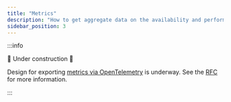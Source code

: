 ```yaml
---
title: "Metrics"
description: "How to get aggregate data on the availability and performance of a lattice"
sidebar_position: 3
---
```


:::info

🚧 Under construction 🚧

Design for exporting [metrics via OpenTelemetry](https://opentelemetry.io/docs/specs/otel/metrics/) is underway. See the [RFC](https://github.com/wasmCloud/wasmCloud/issues/664) for more information.

:::
